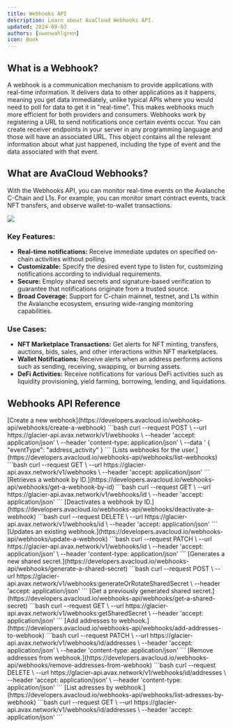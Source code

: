 ```yaml
---
title: Webhooks API
description: Learn about AvaCloud Webhooks API.
updated: 2024-09-03
authors: [owenwahlgren]
icon: Book
---
```

## What is a Webhook?

A webhook is a communication mechanism to provide applications with real-time information. It delivers data to other applications as it happens, meaning you get data immediately, unlike typical APIs where you would need to poll for data to get it in "real-time". This makes webhooks much more efficient for both providers and consumers. Webhooks work by registering a URL to send notifications once certain events occur.
You can create receiver endpoints in your server in any programming language and those will have an associated URL. This object contains all the relevant information about what just happened, including the type of event and the data associated with that event.

## What are AvaCloud Webhooks?

With the Webhooks API, you can monitor real-time events on the Avalanche C-Chain and L1s. For example, you can monitor smart contract events, track NFT transfers, and observe wallet-to-wallet transactions.

![](/course-images/avacloudsdk/glacier-webhooks.png)

### Key Features:
- **Real-time notifications:** Receive immediate updates on specified on-chain activities without polling.
- **Customizable:** Specify the desired event type to listen for, customizing notifications according to individual requirements.
- **Secure:** Employ shared secrets and signature-based verification to guarantee that notifications originate from a trusted source.
- **Broad Coverage:** Support for C-chain mainnet, testnet, and L1s within the Avalanche ecosystem, ensuring wide-ranging monitoring capabilities.

### Use Cases:
- **NFT Marketplace Transactions:** Get alerts for NFT minting, transfers, auctions, bids, sales, and other interactions within NFT marketplaces.
- **Wallet Notifications:** Receive alerts when an address performs actions such as sending, receiving, swapping, or burning assets.
- **DeFi Activities:** Receive notifications for various DeFi activities such as liquidity provisioning, yield farming, borrowing, lending, and liquidations.

## Webhooks API Reference

<Accordions>

<Accordion title="Create a webhook">
[Create a new webhook](https://developers.avacloud.io/webhooks-api/webhooks/create-a-webhook)
```bash
curl --request POST \
     --url https://glacier-api.avax.network/v1/webhooks \
     --header 'accept: application/json' \
     --header 'content-type: application/json' \
     --data '
{
  "eventType": "address_activity"
}
```
</Accordion>

<Accordion title="List webhooks">
[Lists webhooks for the user.](https://developers.avacloud.io/webhooks-api/webhooks/list-webhooks)
```bash
curl --request GET \
     --url https://glacier-api.avax.network/v1/webhooks \
     --header 'accept: application/json'
```

</Accordion>

<Accordion title="Get a webhook by ID">
[Retrieves a webhook by ID.](https://developers.avacloud.io/webhooks-api/webhooks/get-a-webhook-by-id)
```bash
curl --request GET \
     --url https://glacier-api.avax.network/v1/webhooks/id \
     --header 'accept: application/json'
```

</Accordion>

<Accordion title="Deactivate a webhook">
[Deactivates a webhook by ID.](https://developers.avacloud.io/webhooks-api/webhooks/deactivate-a-webhook)
```bash
curl --request DELETE \
     --url https://glacier-api.avax.network/v1/webhooks/id \
     --header 'accept: application/json'
```

</Accordion>

<Accordion title="Update a webhook">
[Updates an existing webhook.](https://developers.avacloud.io/webhooks-api/webhooks/update-a-webhook)
```bash
curl --request PATCH \
     --url https://glacier-api.avax.network/v1/webhooks/id \
     --header 'accept: application/json' \
     --header 'content-type: application/json'
```
</Accordion>

<Accordion title="Generate a shared secret">
[Generates a new shared secret.](https://developers.avacloud.io/webhooks-api/webhooks/generate-a-shared-secret)
```bash
curl --request POST \
     --url https://glacier-api.avax.network/v1/webhooks:generateOrRotateSharedSecret \
     --header 'accept: application/json'
```

</Accordion>

<Accordion title="Get a shared secret">
[Get a previously generated shared secret.](https://developers.avacloud.io/webhooks-api/webhooks/get-a-shared-secret)
```bash
curl --request GET \
     --url https://glacier-api.avax.network/v1/webhooks:getSharedSecret \
     --header 'accept: application/json'
```

</Accordion>

<Accordion title="Add addresses to webhook">
[Add addresses to webhook.](https://developers.avacloud.io/webhooks-api/webhooks/add-addresses-to-webhook)
```bash
curl --request PATCH \
     --url https://glacier-api.avax.network/v1/webhooks/id/addresses \
     --header 'accept: application/json' \
     --header 'content-type: application/json'
```
</Accordion>

<Accordion title="Remove addresses to webhook">
[Remove addresses from webhook.](https://developers.avacloud.io/webhooks-api/webhooks/remove-addresses-from-webhook)
```bash
curl --request DELETE \
     --url https://glacier-api.avax.network/v1/webhooks/id/addresses \
     --header 'accept: application/json' \
     --header 'content-type: application/json'
```

</Accordion>

<Accordion title="List addresses by webhook">
[List adresses by webhook.](https://developers.avacloud.io/webhooks-api/webhooks/list-adresses-by-webhook)
```bash
curl --request GET \
     --url https://glacier-api.avax.network/v1/webhooks/id/addresses \
     --header 'accept: application/json'
```

</Accordion>


</Accordions>
